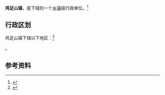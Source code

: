 {{中国乡级行政区|53/29/24/105/000}}

'''鸡足山镇'''，是{{PRC admin/fullname|53/29/24/105/000|3}}下辖的一个[[乡镇|乡镇]]级行政单位。<ref>{{PRC admin/ref sgc|{{PRC admin/parent|53/29/24/105/000}}}}</ref>

== 行政区划 ==

鸡足山镇下辖以下地区：<ref>{{PRC admin/ref sgc|53/29/24/105/000}}</ref>

{{PRC admin/children|53/29/24/105/000}}。

== 参考资料 ==

{{reflist}}

{{行政区划小作品}}
{{PRC admin/navcat|53/29/24/105/000}}